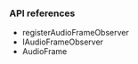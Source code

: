 <PlatformWrapper platform="react-native">

### API references

* <Link to = "{{global.API_REF_RN_ROOT}}/class_imediaengine.html#api_imediaengine_registeraudioframeobserver">registerAudioFrameObserver</Link>

* <Link to = "{{global.API_REF_RN_ROOT}}/class_iaudioframeobserver.html">IAudioFrameObserver</Link>

* <Link to = "{{global.API_REF_RN_ROOT}}/rtc_api_data_type.html#class_audioframe">AudioFrame</Link>

</PlatformWrapper>
